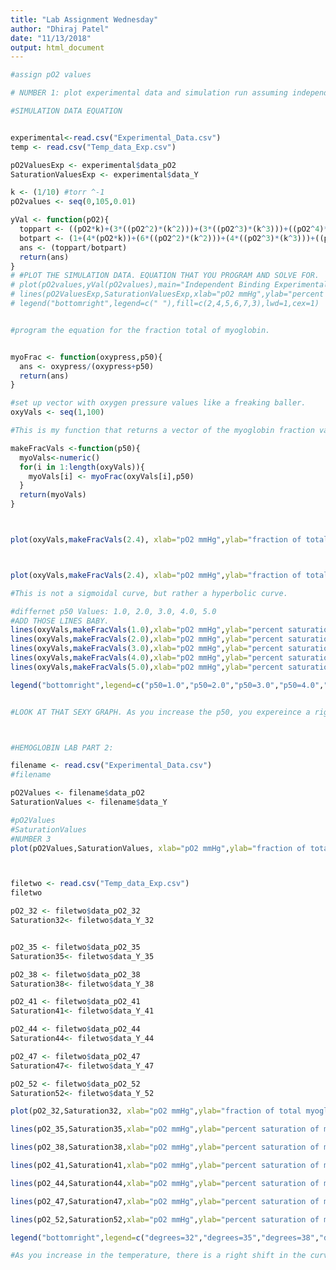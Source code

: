 ```yaml
---
title: "Lab Assignment Wednesday"
author: "Dhiraj Patel"
date: "11/13/2018"
output: html_document
---
```


```r
#assign pO2 values

# NUMBER 1: plot experimental data and simulation run assuming independent binding. 

#SIMULATION DATA EQUATION


experimental<-read.csv("Experimental_Data.csv")
temp <- read.csv("Temp_data_Exp.csv")

pO2ValuesExp <- experimental$data_pO2
SaturationValuesExp <- experimental$data_Y

k <- (1/10) #torr ^-1 
pO2values <- seq(0,105,0.01)

yVal <- function(pO2){
  toppart <- ((pO2*k)+(3*((pO2^2)*(k^2)))+(3*((pO2^3)*(k^3)))+((pO2^4)*(k^4)))
  botpart <- (1+(4*(pO2*k))+(6*((pO2^2)*(k^2)))+(4*((pO2^3)*(k^3)))+((pO2^4)*(k^4)))
  ans <- (toppart/botpart)
  return(ans)
}
# #PLOT THE SIMULATION DATA. EQUATION THAT YOU PROGRAM AND SOLVE FOR. 
# plot(pO2values,yVal(pO2values),main="Independent Binding Experimental Data Hemoglobin Curve",xlab="pO2 mmHg",ylab="hemoglobin saturation %",col=c(3))
# lines(pO2ValuesExp,SaturationValuesExp,xlab="pO2 mmHg",ylab="percent saturation",main="Percent saturation as a Function of pO2",col=c(7),type='o')
# legend("bottomright",legend=c(" "),fill=c(2,4,5,6,7,3),lwd=1,cex=1)


#program the equation for the fraction total of myoglobin. 


myoFrac <- function(oxypress,p50){
  ans <- oxypress/(oxypress+p50)
  return(ans)
}

#set up vector with oxygen pressure values like a freaking baller. 
oxyVals <- seq(1,100)

#This is my function that returns a vector of the myoglobin fraction values, i bet no one else made a  function with a for loop LOL. 

makeFracVals <-function(p50){
  myoVals<-numeric()
  for(i in 1:length(oxyVals)){
    myoVals[i] <- myoFrac(oxyVals[i],p50)
  }
  return(myoVals)
}



plot(oxyVals,makeFracVals(2.4), xlab="pO2 mmHg",ylab="fraction of total myoglobin oxygenated",main="Fraction of Total Myoglobin Oxygenated as a Function of pO2 (#1)",col=c(3),type='o')



plot(oxyVals,makeFracVals(2.4), xlab="pO2 mmHg",ylab="fraction of total myoglobin oxygenated",main="Fraction of Total Myoglobin Oxygenated as a Function of pO2(#2)",col=c(3),type='o')

#This is not a sigmoidal curve, but rather a hyperbolic curve. 

#differnet p50 Values: 1.0, 2.0, 3.0, 4.0, 5.0 
#ADD THOSE LINES BABY. 
lines(oxyVals,makeFracVals(1.0),xlab="pO2 mmHg",ylab="percent saturation of myoglobin",main="Fraction of Total Myoglobin Oxygenated as a Function of pO2 & (p50=1.0) ",col=c(2),type='o')
lines(oxyVals,makeFracVals(2.0),xlab="pO2 mmHg",ylab="percent saturation of myoglobin",main="Fraction of Total Myoglobin Oxygenated as a Function of pO2 & (p50=2.0) ",col=c(4),type='o')
lines(oxyVals,makeFracVals(3.0),xlab="pO2 mmHg",ylab="percent saturation of myoglobin",main="Fraction of Total Myoglobin Oxygenated as a Function of pO2 & (p50=3.0) ",col=c(5),type='o')
lines(oxyVals,makeFracVals(4.0),xlab="pO2 mmHg",ylab="percent saturation of myoglobin",main="Fraction of Total Myoglobin Oxygenated as a Function of pO2 & (p50=4.0) ",col=c(6),type='o')
lines(oxyVals,makeFracVals(5.0),xlab="pO2 mmHg",ylab="percent saturation of myoglobin",main="Fraction of Total Myoglobin Oxygenated as a Function of pO2 & (p50=5.0) ",col=c(7),type='o')

legend("bottomright",legend=c("p50=1.0","p50=2.0","p50=3.0","p50=4.0","p50=5.0","p50=2.4"),fill=c(2,4,5,6,7,3),lwd=1,cex=1)


#LOOK AT THAT SEXY GRAPH. As you increase the p50, you expereince a rightward shift of the curve, and myoglobin affinity is lowered.  



#HEMOGLOBIN LAB PART 2:

filename <- read.csv("Experimental_Data.csv")
#filename

pO2Values <- filename$data_pO2
SaturationValues <- filename$data_Y

#pO2Values
#SaturationValues
#NUMBER 3
plot(pO2Values,SaturationValues, xlab="pO2 mmHg",ylab="fraction of total myoglobin oxygenated",main="Fraction of Total Myoglobin Oxygenated as a Function of pO2 from Experimental Data File",col=c(3),type='o')



filetwo <- read.csv("Temp_data_Exp.csv")
filetwo

pO2_32 <- filetwo$data_pO2_32
Saturation32<- filetwo$data_Y_32


pO2_35 <- filetwo$data_pO2_35
Saturation35<- filetwo$data_Y_35

pO2_38 <- filetwo$data_pO2_38
Saturation38<- filetwo$data_Y_38

pO2_41 <- filetwo$data_pO2_41
Saturation41<- filetwo$data_Y_41

pO2_44 <- filetwo$data_pO2_44
Saturation44<- filetwo$data_Y_44

pO2_47 <- filetwo$data_pO2_47
Saturation47<- filetwo$data_Y_47

pO2_52 <- filetwo$data_pO2_52
Saturation52<- filetwo$data_Y_52

plot(pO2_32,Saturation32, xlab="pO2 mmHg",ylab="fraction of total myoglobin oxygenated",main="Fraction of Total Myoglobin Oxygenated as a Function of pO2 with Temp Data",col=c(1),type='o',xlim=c(2,99),ylim=c(2,99))

lines(pO2_35,Saturation35,xlab="pO2 mmHg",ylab="percent saturation of myoglobin",col=c(2),type='o')

lines(pO2_38,Saturation38,xlab="pO2 mmHg",ylab="percent saturation of myoglobin",col=c(3),type='o')

lines(pO2_41,Saturation41,xlab="pO2 mmHg",ylab="percent saturation of myoglobin",col=c(4),type='o')

lines(pO2_44,Saturation44,xlab="pO2 mmHg",ylab="percent saturation of myoglobin",col=c(5),type='o')

lines(pO2_47,Saturation47,xlab="pO2 mmHg",ylab="percent saturation of myoglobin",col=c(6),type='o')

lines(pO2_52,Saturation52,xlab="pO2 mmHg",ylab="percent saturation of myoglobin",col=c(7),type='o')

legend("bottomright",legend=c("degrees=32","degrees=35","degrees=38","degrees=41","degrees=44","degrees =47", "degrees=52"),fill=c(1,2,3,4,5,6,7),lwd=1,cex=1)

#As you increase in the temperature, there is a right shift in the curves and thus myoglobin affinity is lowered. 

```

